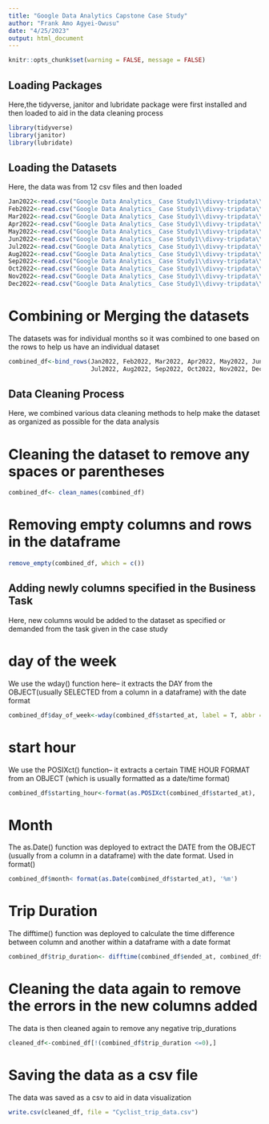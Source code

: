 ---
title: "Google Data Analytics Capstone Case Study"
author: "Frank Amo Agyei-Owusu"
date: "4/25/2023"
output: html_document
---

```{r setup, include=FALSE} 
knitr::opts_chunk$set(warning = FALSE, message = FALSE) 
```


## Loading Packages
Here,the tidyverse, janitor and lubridate package were first installed and then loaded to aid in the data cleaning process


```{r}
library(tidyverse)
library(janitor)
library(lubridate)
```


## Loading the Datasets
Here, the data was from 12 csv files and then loaded

```{r}
Jan2022<-read.csv("Google Data Analytics_ Case Study1\\divvy-tripdata\\2022_01.csv")
Feb2022<-read.csv("Google Data Analytics_ Case Study1\\divvy-tripdata\\2022_02.csv")
Mar2022<-read.csv("Google Data Analytics_ Case Study1\\divvy-tripdata\\2022_03.csv")
Apr2022<-read.csv("Google Data Analytics_ Case Study1\\divvy-tripdata\\2022_04.csv")
May2022<-read.csv("Google Data Analytics_ Case Study1\\divvy-tripdata\\2022_05.csv")
Jun2022<-read.csv("Google Data Analytics_ Case Study1\\divvy-tripdata\\2022_06.csv")
Jul2022<-read.csv("Google Data Analytics_ Case Study1\\divvy-tripdata\\2022_07.csv")
Aug2022<-read.csv("Google Data Analytics_ Case Study1\\divvy-tripdata\\2022_08.csv")
Sep2022<-read.csv("Google Data Analytics_ Case Study1\\divvy-tripdata\\2022_09.csv")
Oct2022<-read.csv("Google Data Analytics_ Case Study1\\divvy-tripdata\\2022_10.csv")
Nov2022<-read.csv("Google Data Analytics_ Case Study1\\divvy-tripdata\\2022_11.csv")
Dec2022<-read.csv("Google Data Analytics_ Case Study1\\divvy-tripdata\\2022_12.csv")

```


# Combining or Merging the datasets
The datasets was for individual months so it was combined to one based on the rows to help us have an individual dataset

```{r}
combined_df<-bind_rows(Jan2022, Feb2022, Mar2022, Apr2022, May2022, Jun2022,
                       Jul2022, Aug2022, Sep2022, Oct2022, Nov2022, Dec2022)
```

## Data Cleaning Process
Here, we combined various data cleaning methods to help make the dataset as organized as possible for the data analysis

# Cleaning the dataset to remove any spaces or parentheses

```{r}
combined_df<- clean_names(combined_df)
```

# Removing empty columns and rows in the dataframe

```{r}
remove_empty(combined_df, which = c())
```


## Adding newly columns specified in the Business Task
Here, new columns would be added to the dataset as specified or demanded from the task given in the case study


# day of the week
We use the wday() function here-- it extracts the DAY from the OBJECT(usually SELECTED from a column in a dataframe) with the date format

```{r}
combined_df$day_of_week<-wday(combined_df$started_at, label = T, abbr = T) 
```


# start hour
We use the POSIXct() function-- it extracts a certain TIME HOUR FORMAT from an OBJECT (which is usually formatted as a date/time format)

```{r}
combined_df$starting_hour<-format(as.POSIXct(combined_df$started_at), '%H')
```


# Month
The as.Date() function was deployed to extract the DATE from the OBJECT (usually from a column in a dataframe) with the date format. Used in format()


```{r}
combined_df$month< format(as.Date(combined_df$started_at), '%m')
```


# Trip Duration
The difftime() function was deployed to calculate the time difference between column and another within a dataframe with a date format

```{r}
combined_df$trip_duration<- difftime(combined_df$ended_at, combined_df$started_at, units = 'sec')
```



# Cleaning the data again to remove the errors in the new columns added
The data is then cleaned again to remove any negative trip_durations

```{r}
cleaned_df<-combined_df[!(combined_df$trip_duration <=0),]
```


# Saving the data as a csv file 
The data was saved as a csv to aid in data visualization

```{r}
write.csv(cleaned_df, file = "Cyclist_trip_data.csv")
```





